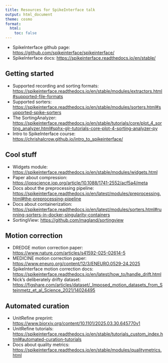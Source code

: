 ```yaml
---
title: Resources for SpikeInterface talk
output: html_document
theme: cosmo
format:
  html:
    toc: false
---
```


- SpikeInterface github page: <https://github.com/spikeinterface/spikeinterface/>
- SpikeInterface docs: <https://spikeinterface.readthedocs.io/en/stable/>

## Getting started

- Supported recording and sorting formats: <https://spikeinterface.readthedocs.io/en/stable/modules/extractors.html#supported-file-formats>  
- Supported sorters: <https://spikeinterface.readthedocs.io/en/stable/modules/sorters.html#supported-spike-sorters>
- The SortingAnalyzer: <https://spikeinterface.readthedocs.io/en/stable/tutorials/core/plot_4_sorting_analyzer.html#sphx-glr-tutorials-core-plot-4-sorting-analyzer-py>
- Intro to SpikeInterface course: <https://chrishalcrow.github.io/intro_to_spikeinterface/>

## Cool stuff

- Widgets module: <https://spikeinterface.readthedocs.io/en/stable/modules/widgets.html>
- Paper about compression: <https://iopscience.iop.org/article/10.1088/1741-2552/acf5a4/meta>
- Docs about the preprocessing pipeline: <https://spikeinterface.readthedocs.io/en/latest/modules/preprocessing.html#the-preprocessing-pipeline>
- Docs about containerization: <https://spikeinterface.readthedocs.io/en/latest/modules/sorters.html#running-sorters-in-docker-singularity-containers>
- SortingView: <https://github.com/magland/sortingview>

## Motion correction

- DREDGE motion correction paper: <https://www.nature.com/articles/s41592-025-02614-5>
- MEDICINE motion correction paper: <https://www.eneuro.org/content/12/3/ENEURO.0529-24.2025>
- SpikeInterface motion correction docs: <https://spikeinterface.readthedocs.io/en/latest/how_to/handle_drift.html>
- Nick's deliberately drifty dataset: <https://figshare.com/articles/dataset/_Imposed_motion_datasets_from_Steinmetz_et_al_Science_2021/14024495>

## Automated curation

- UnitRefine preprint: <https://www.biorxiv.org/content/10.1101/2025.03.30.645770v1>
- UnitRefine tutorials: <https://spikeinterface.readthedocs.io/en/stable/tutorials_custom_index.html#automated-curation-tutorials>
- Docs about quality metrics: <https://spikeinterface.readthedocs.io/en/stable/modules/qualitymetrics.html>


